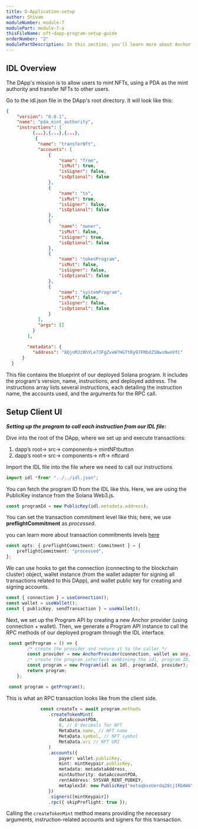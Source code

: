 ```yaml
---
title: D-Application-setup
author: Shivam
moduleNumber: module-7
modulePart: module-7-a
thisFileName: nft-dapp-program-setup-guide
orderNumber: "2"
modulePartDescription: In this section, you'll learn more about Anchor and client side setup.
---
```


## IDL Overview

The DApp's mission is to allow users to mint NFTs, using a PDA as the mint authority and transfer NFTs to other users.

Go to the idl.json file in the DApp's root directory. It will look like this:

```json
{
    "version": "0.0.1",
    "name": "pda_mint_authority",
    "instructions": [
          {...},{...},{...},
           {
            "name": "transferNft",
            "accounts": [
                {
                    "name": "from",
                    "isMut": true,
                    "isSigner": false,
                    "isOptional": false
                },
                {
                    "name": "to",
                    "isMut": true,
                    "isSigner": false,
                    "isOptional": false
                },
                {
                    "name": "owner",
                    "isMut": false,
                    "isSigner": true,
                    "isOptional": false
                },
                {
                    "name": "tokenProgram",
                    "isMut": false,
                    "isSigner": false,
                    "isOptional": false
                },
                {
                    "name": "systemProgram",
                    "isMut": false,
                    "isSigner": false,
                    "isOptional": false
                }
            ],
            "args": []
          }
        ],
           
        "metadata": {
          "address": "8QjnMJzRhYLe7JFgZveW7HGTtRy97FMbdZSNwsNwnVfC"
      }
  }
```

This file contains the blueprint of our deployed Solana program. It includes the program's version, name, instructions, and deployed address. The instructions array lists several instructions, each detailing the instruction name, the accounts used, and the arguments for the RPC call.

## Setup Client UI

***Setting up the program to call each instruction from our IDL file:***

Dive into the root of the DApp, where we set up and execute transactions: 

1. dapp’s root→ src→ components→ mintNFtbutton
2. dapp’s root→ src→ components→ nft→ nftcard

Import the IDL file into the file where we need to call our instructions

```ts
import idl *from* "../../idl.json";
```

You can fetch the program ID from the IDL like this. Here, we are using the PublicKey instance from the Solana Web3.js.

```ts
const programId = new PublicKey(idl.metadata.address);
```

You can set the transaction commitment level like this; here, we use **preflightCommitment** as *processed*.

you can learn more about transaction commitments levels [here](https://solana.com/docs/rpc#default-commitment)

```ts
const opts: { preflightCommitment: Commitment } = {
    preflightCommitment: "processed",
};
```

We can use hooks to get the connection (connecting to the blockchain cluster) object, wallet instance (from the wallet adapter for signing all transactions related to this DApp), and wallet public key for creating and signing accounts.

```ts
const { connection } = useConnection();
const wallet = useWallet();
const { publicKey, sendTransaction } = useWallet();
```

Next, we set up the Program API by creating a new Anchor provider (using connection + wallet). Then, we generate a Program API instance to call the RPC methods of our deployed program through the IDL interface.

```ts
 const getProgram = () => {
        /* create the provider and return it to the caller */
        const provider = new AnchorProvider(connection, wallet as any, opts);
        /* create the program interface combining the idl, program ID, and provider */
        const program = new Program(idl as Idl, programId, provider);
        return program;
    };

 const program = getProgram();
```

This is what an RPC transaction looks like from the client side. 

```ts
             const createTx = await program.methods
                .createTokenMint(
                    dataAccountPDA,
                    0, // 0 decimals for NFT
                    MetaData.name, // NFT name
                    MetaData.symbol, // NFT symbol
                    MetaData.uri // NFT URI
                )
                .accounts({
                    payer: wallet.publicKey,
                    mint: mintKeypair.publicKey,
                    metadata: metadataAddress,
                    mintAuthority: dataAccountPDA,
                    rentAddress: SYSVAR_RENT_PUBKEY,
                    metaplexId: new PublicKey("metaqbxxUerdq28cj1RbAWkYQm3ybzjb6a8bt518x1s"),
                })
                .signers([mintKeypair])
                .rpc({ skipPreflight: true });
```

Calling the `createTokenMint` method means providing the necessary arguments, instruction-related accounts and signers for this transaction.